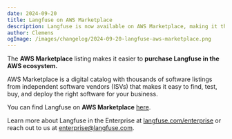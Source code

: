 ```yaml
---
date: 2024-09-20
title: Langfuse on AWS Marketplace
description: Langfuse is now available on AWS Marketplace, making it the premier choice for AWS customers looking for a powerful LLM observability, analytics and evaluation platform.
author: Clemens
ogImage: /images/changelog/2024-09-20-langfuse-aws-marketplace.png
---
```



<ChangelogHeader />

The **AWS Marketplace** listing makes it easier to **purchase Langfuse in the AWS ecosystem.**

AWS Marketplace is a digital catalog with thousands of software listings from independent software vendors (ISVs) that makes it easy to find, test, buy, and deploy the right software for your business.

You can find Langfuse on **AWS Marketplace** [here](https://aws.amazon.com/marketplace/seller-profile?id=seller-nmyz7ju7oafxu).

Learn more about Langfuse in the Enterprise at [langfuse.com/enterprise](/enterprise) or reach out to us at [enterprise@langfuse.com](mailto:enterprise@langfuse.com).
